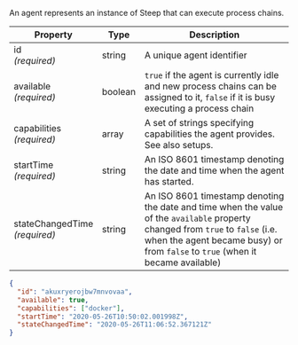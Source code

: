 
An agent represents an instance of Steep that can execute <ScrollLink href="#process-chains">process chains</ScrollLink>.

| Property                               | Type    | Description
| -------------------------------------- | ------- | -----------
| id<br/>*(required)*                    | string  | A unique agent identifier
| available<br/>*(required)*             | boolean | `true` if the agent is currently idle and new process chains can be assigned to it, `false` if it is busy executing a process chain
| capabilities<br/>*(required)*          | array   | A set of strings specifying capabilities the agent provides. See also <ScrollLink href="#setups">setups</ScrollLink>.
| startTime<br/>*(required)*             | string  | An ISO 8601 timestamp denoting the date and time when the agent has started.
| stateChangedTime<br/>*(required)*      | string  | An ISO 8601 timestamp denoting the date and time when the value of the `available` property changed from `true` to `false` (i.e. when the agent became busy) or from `false` to `true` (when it became available)

<CodeExample title="Example:">

```json code-example
{
  "id": "akuxryerojbw7mnvovaa",
  "available": true,
  "capabilities": ["docker"],
  "startTime": "2020-05-26T10:50:02.001998Z",
  "stateChangedTime": "2020-05-26T11:06:52.367121Z"
}
```

</CodeExample>
